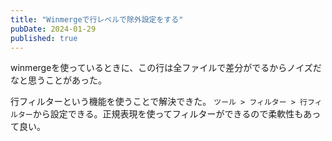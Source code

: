 ```yaml
---
title: "Winmergeで行レベルで除外設定をする"
pubDate: 2024-01-29
published: true
---
```


winmergeを使っているときに、この行は全ファイルで差分がでるからノイズだなと思うことがあった。

行フィルターという機能を使うことで解決できた。
`ツール > フィルター > 行フィルター`から設定できる。正規表現を使ってフィルターができるので柔軟性もあって良い。
